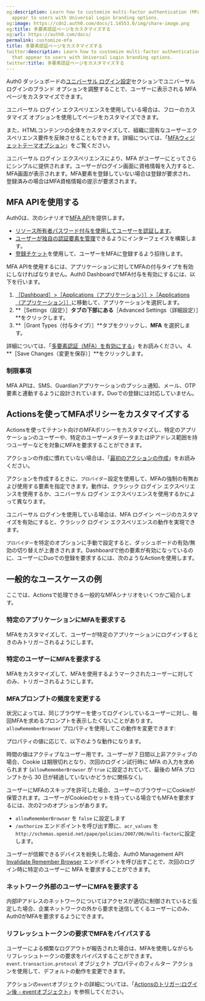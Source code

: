 ```yaml
---
og:description: Learn how to customize multi-factor authentication (MFA) pages that
  appear to users with Universal Login branding options.
og:image: https://cdn2.auth0.com/docs/1.14553.0/img/share-image.png
og:title: 多要素認証ページをカスタマイズする
og:url: https://auth0.com/docs/
permalink: customize-mfa
title: 多要素認証ページをカスタマイズする
twitter:description: Learn how to customize multi-factor authentication (MFA) pages
  that appear to users with Universal Login branding options.
twitter:title: 多要素認証ページをカスタマイズする
---
```




Auth0 ダッシュボードの[ユニバーサル ログイン設定](%24%7Bmanage_url%7D/#/login_settings)セクションでユニバーサル ログインのブランド オプションを調整することで、ユーザーに表示される MFA ページをカスタマイズできます。

ユニバーサル ログイン エクスペリエンスを使用している場合は、フローのカスタマイズ オプションを使用してページをカスタマイズできます。

また、HTMLコンテンツの全体をカスタマイズして、組織に固有なユーザーエクスペリエンス要件を反映させることもできます。詳細については、「[MFAウィジェットテーマオプション](/mfa/customize-mfa-user-pages/mfa-widget-theme-options)」をご覧ください。

ユニバーサル ログイン エクスペリエンスにより、MFA がユーザーにとってさらにシンプルに提供されます。ユーザーがログイン画面に資格情報を入力すると、MFA画面が表示されます。MFA要素を登録していない場合は登録が要求され、登録済みの場合はMFA資格情報の提示が要求されます。

## MFA APIを使用する

Auth0は、次のシナリオで[MFA API](/mfa/mfa-developer-resources/mfa-api)を提供します。

* [リソース所有者パスワード付与を使用してユーザーを認証します](/mfa/ropg-mfa)。
* [ユーザーが独自の認証要素を管理](/mfa/ropg-mfa/manage-authenticator-factors-mfa-api)できるようにインターフェイスを構築します。
* [登録チケット](/mfa/auth0-guardian/create-custom-enrollment-tickets)を使用して、ユーザーをMFAに登録するよう招待します。

MFA APIを使用するには、アプリケーションに対してMFAの付与タイプを有効にしなければなりません。Auth0 DashboardでMFA付与を有効にするには、以下を行います。

1. [［Dashboard］>［Applications（アプリケーション）］>［Applications（アプリケーション）］](%24%7Bmanage_url%7D/#/applications)に移動して、アプリケーションを選択します。
2. **［Settings（設定）］**タブの下部にある**［Advanced Settings（詳細設定）］**をクリックします。
3. **［Grant Types（付与タイプ）］**タブをクリックし、**MFA** を選択します。

詳細については、「[多要素認証（MFA）を有効にする](/mfa/enable-mfa)」をお読みください。
4. **［Save Changes（変更を保存）］**をクリックします。

### 制限事項

MFA APIは、SMS、Guardianアプリケーションのプッシュ通知、メール、OTP要素と連動するように設計されています。Duoでの登録には対応していません。

## Actionsを使ってMFAポリシーをカスタマイズする

Actionsを使ってテナント向けのMFAポリシーをカスタマイズし、特定のアプリケーションのユーザーや、特定のユーザーメタデータまたはIPアドレス範囲を持つユーザーなどを対象にMFAを要求することができます。

アクションの作成に慣れていない場合は、「[最初のアクションの作成](/actions/write-your-first-action)」をお読みください。



アクションを作成するときに、`プロバイダー`設定を使用して、MFAの強制の有無および使用する要素を指定できます。動作は、クラシック ログイン エクスペリエンスを使用するか、ユニバーサル ログイン エクスペリエンスを使用するかによって異なります。



ユニバーサル ログインを使用している場合は、MFA ログイン ページのカスタマイズを有効にすると、クラシック ログイン エクスペリエンスの動作を実現できます。



`プロバイダー`を特定のオプションに手動で設定すると、ダッシュボードの有効/無効の切り替えが上書きされます。Dashboardで他の要素が有効になっているのに、ユーザーにDuoでの登録を要求するには、次のようなActionを使用します。



## 一般的なユースケースの例

ここでは、Actionsで処理できる一般的なMFAシナリオをいくつかご紹介します。



### 特定のアプリケーションにMFAを要求する

MFAをカスタマイズして、ユーザーが特定のアプリケーションにログインするときのみトリガーされるようにします。



### 特定のユーザーにMFAを要求する

MFAをカスタマイズして、MFAを使用するようマークされたユーザーに対してのみ、トリガーされるようにします。



### MFAプロンプトの頻度を変更する

状況によっては、同じブラウザーを使ってログインしているユーザーに対し、毎回MFAを求めるプロンプトを表示したくないことがあります。`allowRememberBrowser` プロパティを使用してこの動作を変更できます:



プロパティの値に応じて、以下のような動作になります。



時間の値はアクティブなユーザー用です。ユーザーが 7 日間以上非アクティブの場合、Cookie は期限切れとなり、次回のログイン試行時に MFA の入力を求められます (`allowRememberBrowser` が `true` に設定されていて、最後の MFA プロンプトから 30 日が経過していないかどうかに関係なく)。

ユーザーにMFAのスキップを許可した場合、ユーザーのブラウザーにCookieが保管されます。ユーザーがCookieのセットを持っている場合でもMFAを要求するには、次の2つのオプションがあります。

* `allowRememberBrowser` を `false` に設定します
* `/authorize` エンドポイントを呼び出す際に、`acr_values` を`http://schemas.openid.net/pape/policies/2007/06/multi-factor`に設定します。

ユーザーが信頼できるデバイスを紛失した場合、Auth0 Management API [Invalidate Remember Browser](https://auth0.com/docs/api/management/v2#!/Users/post_invalidate_remember_browser) エンドポイントを呼び出すことで、次回のログイン時に特定のユーザーに MFA を要求することができます。

### ネットワーク外部のユーザーにMFAを要求する

内部IPアドレスのネットワークについてはアクセスが適切に制御されていると仮定した場合、企業ネットワークの外から要求を送信してくるユーザーにのみ、Auth0がMFAを要求するようにできます。



### リフレッシュトークンの要求でMFAをバイパスする

ユーザーによる頻繁なログアウトが報告された場合は、MFAを使用しながらもリフレッシュトークンの要求をバイパスすることができます。`event.transaction.protocol` オブジェクト プロパティのフィルター アクションを使用して、デフォルトの動作を変更できます。



アクションの`event`オブジェクトの詳細については、「[Actionsのトリガー:ログイン後 - eventオブジェクト](/signup-and-login-triggers/login-trigger/post-login-event-object)」を参照してください。